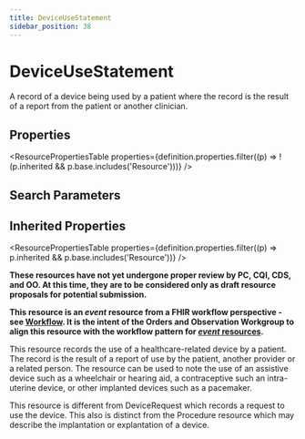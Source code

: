 ```yaml
---
title: DeviceUseStatement
sidebar_position: 38
---
```



# DeviceUseStatement

A record of a device being used by a patient where the record is the result of a report from the patient or another clinician.

<Tabs queryString="section">
  <TabItem value="schema" label="Schema" default>

## Properties

<ResourcePropertiesTable
  properties={definition.properties.filter((p) => !(p.inherited && p.base.includes('Resource')))}
/>

## Search Parameters

<SearchParamsTable searchParams={definition.searchParameters} />

## Inherited Properties

<ResourcePropertiesTable properties={definition.properties.filter((p) => p.inherited && p.base.includes('Resource'))} />

  </TabItem>
  <TabItem value="usage" label="Usage">
<div> <a name="scope"></a> <p>            <b>These resources have not yet undergone proper review by PC, CQI, CDS, and OO. At this time,             they are to be considered only as draft resource proposals for potential submission.</b> </p>    <p><strong>This resource is an <em>event</em> resource from a FHIR workflow perspective - see <a href="https://www.hl7.org/fhir/workflow.html">Workflow</a>.   It is the intent of the Orders and <Link to="/docs/api/fhir/resources/observation">Observation</Link> Workgroup to align this resource with  the workflow pattern for <a href="https://www.hl7.org/fhir/workflow.html#event"><em>event</em> resources</a>.</strong></p>     <p>         This resource records the use of a healthcare-related device by a patient. The record is the         result of a report of use by the patient, another provider or a related person. The resource can be used to note          the use of an assistive device such as a wheelchair or hearing aid, a contraceptive such an         intra-uterine device, or other implanted devices such as a pacemaker.     </p> </div>
  </TabItem>
  <TabItem value="relationships" label="Relationships">
<div> <a name="bnr"></a> <p> This resource is different from <Link to="/docs/api/fhir/resources/devicerequest">DeviceRequest</Link> which records a request to use the device. This also is distinct from the <Link to="/docs/api/fhir/resources/procedure">Procedure</Link> resource which may describe the implantation or explantation of a device. </p> </div>
  </TabItem>


</Tabs>
